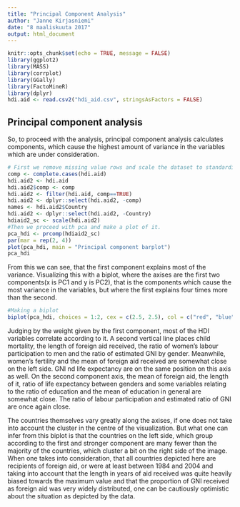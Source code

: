 ```yaml
---
title: "Principal Component Analysis"
author: "Janne Kirjasniemi"
date: "8 maaliskuuta 2017"
output: html_document
---
```


```r
knitr::opts_chunk$set(echo = TRUE, message = FALSE)
library(ggplot2)
library(MASS)
library(corrplot)
library(GGally)
library(FactoMineR)
library(dplyr)
hdi.aid <- read.csv2("hdi_aid.csv", stringsAsFactors = FALSE)
```

## Principal component analysis

So, to proceed with the analysis, principal component analysis calculates components, which cause the highest amount of variance in the variables which are under consideration.

```r
# First we remove missing value rows and scale the dataset to standardize it.
comp <- complete.cases(hdi.aid)
hdi.aid2 <- hdi.aid
hdi.aid2$comp <- comp
hdi.aid2 <- filter(hdi.aid, comp==TRUE)
hdi.aid2 <- dplyr::select(hdi.aid2, -comp)
names <- hdi.aid2$Country
hdi.aid2 <- dplyr::select(hdi.aid2, -Country)
hdiaid2_sc <- scale(hdi.aid2)
#Then we proceed with pca and make a plot of it.
pca_hdi <- prcomp(hdiaid2_sc)
par(mar = rep(2, 4))
plot(pca_hdi, main = "Principal component barplot")
pca_hdi
```

From this we can see, that the first component explains most of the variance. Visualizing this with a biplot, where the axises are the first two components(x is PC1 and y is PC2), that is the components which cause the most variance in the variables, but where the first explains four times more than the second.

```r
#Making a biplot
biplot(pca_hdi, choices = 1:2, cex = c(2.5, 2.5), col = c("red", "blue"), xlabs = names)
```

Judging by the weight given by the first component, most of the HDI variables correlate according to it. A second vertical line places child mortality, the length of foreign aid received, the ratio of women's labour participation to men and the ratio of estimated GNI by gender. Meanwhile, women's fertility and the mean of foreign aid received are somewhat close on the left side. GNI nd life expectancy are on the same position on this axis as well. On the second component axis, the mean of foreign aid, the length of it, ratio of life expectancy between genders and some variables relating to the ratio of education and the mean of education in general are somewhat close. The ratio of labour participation and estimated ratio of GNI are once again close.

The countries themselves vary greatly along the axises, if one does not take into account the cluster in the centre of the visualization. But what one can infer from this biplot is that the countries on the left side, which group according to the first and stronger component are many fewer than the majority of the countries, which cluster a bit on the right side of the image. When one takes into consideration, that all countries depicted here are recipients of foreign aid, or were at least between 1984 and 2004 and taking into account that the length in years of aid received was quite heavily biased towards the maximum value and that the proportion of GNI received as foreign aid was very widely distributed, one can be cautiously optimistic about the situation as depicted by the data.

